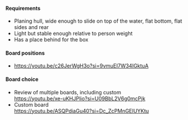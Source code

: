 #### Requirements
- Planing hull, wide enough to slide on top of the water, flat bottom, flat sides and rear
- Light but stable enough relative to person weight
- Has a place behind for the box

#### Board positions
- https://youtu.be/c26JerWgH3o?si=9vmuEI7W34IGktuA

#### Board choice
- Review of multiple boards, including custom \
https://youtu.be/xe-uKHJPlio?si=U09BbL2V6g0mcPjk
- Custom board \
https://youtu.be/ASQPdiaGu40?si=Dc_ZcPMnGElUYKtu